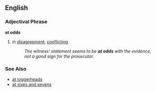 ==English==
=== Adjectival Phrase ===
'''at odds'''
# {{idiom}} in [[disagreement]]; [[conflicting]]
#: ''The witness' statement seems to be '''at odds''' with the evidence, not a good sign for the prosecutor.''

=== See Also ===
*[[at loggerheads]]
*[[at sixes and sevens]]